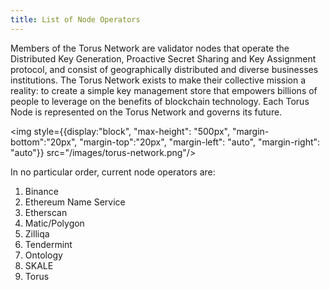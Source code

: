 ```yaml
---
title: List of Node Operators
---
```


<link rel="stylesheet" href="https://cdn.jsdelivr.net/npm/katex@0.11.0/dist/katex.min.css" />

Members of the Torus Network are validator nodes that operate the Distributed Key Generation, Proactive Secret Sharing and Key Assignment protocol, and consist of geographically distributed and diverse businesses institutions. The Torus Network exists to make their collective mission a reality: to create a simple key management store that empowers billions of people to leverage on the benefits of blockchain technology. Each Torus Node is represented on the Torus Network and governs its future.


<img style={{display:"block", "max-height": "500px", "margin-bottom":"20px", "margin-top":"20px", "margin-left": "auto", "margin-right": "auto"}} src="/images/torus-network.png"/>

In no particular order, current node operators are:
1. Binance
2. Ethereum Name Service
3. Etherscan
4. Matic/Polygon
5. Zilliqa
6. Tendermint
7. Ontology
8. SKALE
9. Torus
